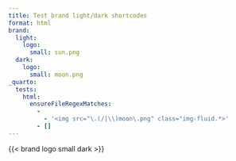 ```yaml
---
title: Test brand light/dark shortcodes
format: html
brand:
  light:
    logo:
      small: sun.png
  dark:
    logo:
      small: moon.png
_quarto:
  tests:
    html:
      ensureFileRegexMatches:
        -
          - '<img src="\.(/|\\)moon\.png" class="img-fluid.*>'
        - []
---
```


::: {}

{{< brand logo small dark >}}

:::